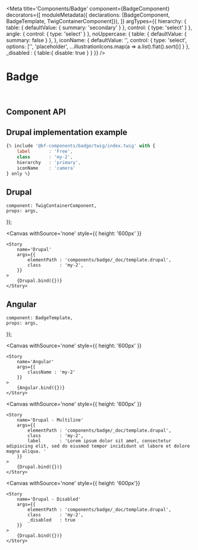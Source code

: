 

<Meta
    title='Components/Badge'
    component={BadgeComponent}
    decorators={[
        moduleMetadata({ declarations: [BadgeComponent, BadgeTemplate, TwigContainerComponent]}),
    ]}
    argTypes={{
        hierarchy: {
            table:   { defaultValue: { summary: 'secondary' } },
            control: { type: 'select' }
        },
        angle: {
            control: { type: 'select' }
        },
        noUppercase: {
            table:  { defaultValue: { summary: false } },
        },
        iconName: {
            defaultValue: '',
            control: {
                type: 'select',
                options: ['', 'placeholder', ...illustrationIcons.map(a => a.list).flat().sort()]
            }
        },
        _disabled : {
            table:{ disable: true }
        }
    }}
/>

# Badge
<br/>

## Component API
<Props of={BadgeComponent} />

## Drupal implementation example

```jsx
{% include '@bf-components/badge/twig/index.twig' with {
    label       : 'Free',
    class       : 'my-2',
    hierarchy   : 'primary',
    iconName    : 'camera'
} only %}
```

## Drupal

    component: TwigContainerComponent,
    props: args,
});

<Canvas
    withSource='none'
    style={{ height: '600px' }}
>
    <Story
        name='Drupal'
        args={{
            elementPath : 'components/badge/_doc/template.drupal',
            class       : 'my-2',
        }}
    >
        {Drupal.bind({})}
    </Story>
</Canvas>

## Angular

    component: BadgeTemplate,
    props: args,
});

<Canvas
    withSource='none'
    style={{ height: '600px' }}
>
    <Story
        name='Angular'
        args={{
            className : 'my-2'
        }}
    >
        {Angular.bind({})}
    </Story>
</Canvas>

<Canvas
    withSource='none'
    style={{ height: '600px' }}
>
    <Story
        name='Drupal - Multiline'
        args={{
            elementPath : 'components/badge/_doc/template.drupal',
            class       : 'my-2',
            label       : 'Lorem ipsum dolor sit amet, consectetur adipiscing elit, sed do eiusmod tempor incididunt ut labore et dolore magna aliqua. '
        }}
    >
        {Drupal.bind({})}
    </Story>
</Canvas>

<Canvas
    withSource='none'
    style={{ height: '600px'}}
>
    <Story
        name='Drupal - Disabled'
        args={{
            elementPath : 'components/badge/_doc/template.drupal',
            class       : 'my-2',
            _disabled   : true
        }}
    >
        {Drupal.bind({})}
    </Story>
</Canvas>